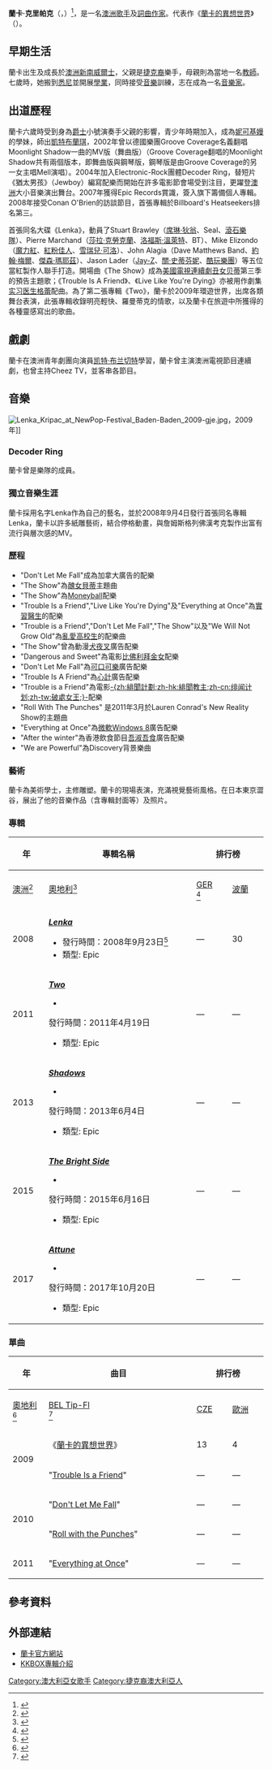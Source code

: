 {{noteTA
|G1=Music|G2=Show|G3=地名

}}
{{For|印度阿萨姆邦的一个城镇|兰卡 (阿萨姆邦)}}
{{Infobox Musical artist
| Name ={{lang|en|Lenka Kripac}}<br>蘭卡·克里帕克
| Img = Lenka at Bumbershoot 2009, Seattle by Kirk Stauffer (cropped).jpg
| Img_capt = 2009 年，蘭卡在[[西雅圖|西雅圖]]{{le|Bumbershoot|Bumbershoot}}音樂藝術節表演
| Background = 女歌手
| Birth_name = Lenka Kripac<br>蘭卡·克里帕克
| birth_date = {{birth date and age|df=yes|1978|3|19}}<ref>{{cite web|url=http://www.allmusic.com/artist/lenka-mn0001010609/biography|accessdate=5 December 2014|work=AllMusic|author=Andrew Leahey|title=Lenka biography|archive-date=2017-07-03|archive-url=https://web.archive.org/web/20170703030557/http://www.allmusic.com/artist/lenka-mn0001010609/biography|dead-url=no}}</ref><ref>{{cite web|url=https://twitter.com/LenkaMusic/status/313735719535382528|title=It's my barfday! I am halfway to 70, yikes!! Age Ain't Nothin But A Number. xoxox|publisher=Twitter.com|accessdate=5 December 2014|archive-date=2016-01-25|archive-url=https://web.archive.org/web/20160125200123/https://twitter.com/LenkaMusic/status/313735719535382528|dead-url=no}}</ref>
| birth_place = {{AUS}}[[新南威爾士|新南威爾士]]{{en-link|比加镇|Bega, New South Wales}}<ref name="itunes0">{{cite web |url=https://itunes.apple.com/au/artist/lenka/id284076566 |title=iTunes - Music - Lenka |publisher=Itunes.apple.com |date=1978-03-19 |accessdate=2015-07-15 |archive-date=2013-03-16 |archive-url=https://web.archive.org/web/20130316212940/https://itunes.apple.com/au/artist/lenka/id284076566 |dead-url=no }}</ref> 
| Died =
| Origin = {{AUS}}[[悉尼|雪梨]]
| Instrument = {{hlist|[[聲樂|聲樂]]|[[鋼琴|鋼琴]]|[[小號|小號]]}}
| Genre = {{hlist|[[流行樂|流行樂]]|[[獨立流行|獨立流行]]}}
| Occupation = {{hlist|[[歌手|歌手]]|[[詞曲作家|詞曲作家]]|[[演員|演員]]}}
| Years_active = 2008年
| Label = {{hlist|[[索尼音樂娛樂|索尼音樂娛樂]]|[[史詩唱片|史詩唱片]]}}
| Associated_acts = {{le|Decoder Ring|Decoder Ring|}}樂團
| URL = {{URL|http://www.lenkamusic.com/|}}
| Current_members =
| Past_members =
| Notable_instruments =
|國籍={{AUS}}
}}
'''蘭卡·克里帕克'''（{{lang-en|'''Lenka Kripac'''}}，{{bd|1978年|3月19日|catIdx=Lenka}}）<ref>{{cite web|url=http://www.ravemagazine.com.au/content/view/12128/30/|title=Rave Magazine Interview|date=2008-09-04|accessdate=2008-11-05|author=Lenka|quote=I really didn’t want to be a pop star. But it seems now that I’m a 30 year-old, I’ve regressed back to being five. But you know, that’s cool.|deadurl=yes|archiveurl=https://www.webcitation.org/6DuaV8hYp?url=http://www.musiciansclassifieds.com.au/|archivedate=2013-01-24}}</ref>，是一名[[澳洲|澳洲]][[歌手|歌手]]及[[詞曲作家|詞曲作家]]。代表作《[[蘭卡的異想世界_(歌曲)|蘭卡的異想世界]]》（{{lang-en|''The Show''}}）。

==早期生活==
蘭卡出生及成長於[[澳洲|澳洲]][[新南威爾士|新南威爾士]]，父親是[[捷克人|捷克裔]]樂手，母親則為當地一名[[教師|教師]]。七歲時，她搬到[[悉尼|悉尼]]並開展[[學業|學業]]，同時接受[[音樂|音樂]]訓練，志在成為一名[[音樂家|音樂家]]。

==出道歷程==
蘭卡六歲時受到身為[[爵士|爵士]]小號演奏手父親的影響，青少年時期加入{{le|澳洲青年劇團|Australian Theatre for Young People|}}，成為[[妮可基嫚|妮可基嫚]]的學妹，師出[[凱特布蘭琪|凱特布蘭琪]]，2002年曾以德國樂團Groove Coverage名義翻唱Moonlight Shadow一曲的MV版（舞曲版）（Groove Coverage翻唱的Moonlight Shadow共有兩個版本，即舞曲版與鋼琴版，鋼琴版是由Groove Coverage的另一女主唱Mell演唱）。2004年加入Electronic-Rock團體Decoder Ring，替短片《猶太男孩》（Jewboy）編寫配樂而開始在許多電影節會場受到注目，更躍登[[澳洲|澳洲]]大小音樂演出舞台。2007年獲得Epic Records賞識，簽入旗下籌備個人專輯。2008年接受Conan O'Brien的訪談節目，首張專輯於Billboard's Heatseekers排名第三。

首張同名大碟《Lenka》，動員了Stuart Brawley（[[席琳·狄翁|席琳·狄翁]]、Seal、[[滾石樂隊|滾石樂隊]]）、Pierre Marchand（[[莎拉·克勞克蘭|莎拉·克勞克蘭]]、[[洛福斯·溫萊特|洛福斯·溫萊特]]、BT）、Mike Elizondo（[[魔力紅|魔力紅]]、[[Pink_(歌手)|紅粉佳人]]、[[雪瑞兒·可洛|雪瑞兒·可洛]]）、John Alagia（Dave Matthews Band、[[約翰·梅爾|約翰·梅爾]]、[[傑森·瑪耶茲|傑森·瑪耶茲]]）、Jason Lader（[[Jay-Z|Jay-Z]]、[[關·史蒂芬妮|關·史蒂芬妮]]、[[酷玩樂團|酷玩樂團]]）等五位當紅製作人聯手打造。開場曲《The Show》成為[[美國|美國]][[電視連續劇|電視連續劇]][[丑女贝蒂|丑女贝蒂]]第三季的預告主題歌；《Trouble Is A Friend》、《Live Like You're Dying》亦被用作劇集[[实习医生格蕾|实习医生格蕾]]配曲。為了第二張專輯《Two》，蘭卡於2009年環遊世界，出席各類舞台表演，此張專輯收錄明亮輕快、羅曼蒂克的情歌，以及蘭卡在旅遊中所獲得的各種靈感寫出的歌曲。

==戲劇==
蘭卡在澳洲青年劇團向演員[[凯特·布兰切特|凯特·布兰切特]]學習，蘭卡曾主演澳洲電視節目連續劇，也曾主持Cheez TV，並客串各節目。

==音樂==
[[File:Lenka_Kripac_at_NewPop-Festival_Baden-Baden_2009-gje.jpg|thumb]]，2009年]]
===Decoder Ring===
蘭卡曾是樂隊{{link-en|Decoder Ring|Decoder Ring}}的成員。

===獨立音樂生涯===
蘭卡採用名字Lenka作為自己的藝名，並於2008年9月4日發行首張同名專輯Lenka，蘭卡以許多紙雕藝術，結合停格動畫，與詹姆斯格列佛漢考克製作出富有流行與層次感的MV。
===歷程===
*"Don't Let Me Fall"成為加拿大廣告的配樂
*"The Show"為[[醜女貝蒂|醜女貝蒂]]主題曲
*"The Show"為[[Moneyball|Moneyball]]配樂
*"Trouble Is a Friend","Live Like You're Dying"及"Everything at Once"為[[實習醫生|實習醫生]]的配樂
*"Trouble is a Friend","Don't Let Me Fall","The Show"以及"We Will Not Grow Old"為[[亂愛高校生|亂愛高校生]]的配樂曲
*"The Show"曾為動漫[[犬夜叉|犬夜叉]]廣告配樂
*"Dangerous and Sweet"為電影[[比佛利拜金女|比佛利拜金女]]配樂
*"Don't Let Me Fall"為[[可口可樂|可口可樂]]廣告配樂
*"Trouble Is A Friend"為[[心計|心計]]廣告配樂
*"Trouble is a Friend"為電影[[緋聞計劃|-{zh:緋聞計劃;zh-hk:緋聞教主;zh-cn:绯闻计划;zh-tw:破處女王;}-]]配樂
*"Roll With The Punches" 是2011年3月於Lauren Conrad's New Reality Show的主題曲
*"Everything at Once"為[[微軟|微軟]][[Windows_8|Windows 8]]廣告配樂
*"After the winter"為香港飲食節目[[吾淑吾食|吾淑吾食]]廣告配樂
*"We are Powerful"為Discovery背景樂曲

===藝術===
蘭卡為美術學士，主修雕塑。蘭卡的現場表演，充滿視覺藝術風格。在日本東京澀谷，展出了他的音樂作品（含專輯封面等）及照片。
=== 專輯 ===
{| class="wikitable" style="text-align:center;"
|-
! rowspan=2| 年
! rowspan="2" style="width:18em;"|專輯名稱
! colspan=7| 排行榜
! rowspan=2| [[音樂唱片銷售認證|音樂唱片銷售認證]]
|- 
! style="width:3.5em;" |[[澳洲|澳洲]]<ref name="australian-charts-albums">{{cite web |url=http://australian-charts.com/search.asp?search=Lenka&cat=a |title=australian-charts.com - Australian charts portal |work=australian-charts.com |publisher=Hung Medien |accessdate=6 September 2010 |archive-date=2013-01-24 |archive-url=https://www.webcitation.org/6Duaat536?url=http://australian-charts.com/search.asp?search=Lenka |dead-url=no }}</ref>
! style="width:3.5em;" |[[奧地利|奧地利]]<ref name="austriancharts-albums">{{cite web |url=http://austriancharts.at/search.asp?search=Lenka&cat=a |title=austriancharts.at - Austria Top 40 - Hitparade Österreich |work=austriancharts.at |publisher=Hung Medien |language=de |accessdate=6 September 2010 |archive-date=2016-03-06 |archive-url=https://web.archive.org/web/20160306143112/http://austriancharts.at/search.asp?search=Lenka&cat=a |dead-url=no }}</ref>
! style="width:3.5em;" |[[Media_Control_Charts|GER]]<br /><ref>{{cite web |url=http://musicline.de/de/chartverfolgung_summary/artist/Lenka/?type=longplay |title=Musicline.de - Chartverfolgung - Lenka (Longplay) |work=musicline.de |publisher=PhonoNet GmbH |language=de |accessdate=6 September 2010 |archive-url=https://www.webcitation.org/6DuadnSqB?url=http://musicline.de/de/chartverfolgung_summary/artist/Lenka/?type=longplay |archive-date=2013-01-24 |dead-url=yes }}</ref>
! style="width:3.5em;" |[[波蘭|波蘭]]
! style="width:3.5em;" |[[瑞士|瑞士]]<ref name="swiss-albums">{{cite web |url=http://swisscharts.com/search.asp?search=Lenka&cat=a |title=The Official Swiss Charts and Music Community |work=swisscharts.com |publisher=Hung Medien |accessdate=6 September 2010 |archive-date=2013-01-24 |archive-url=https://www.webcitation.org/6DuafBBWY?url=http://swisscharts.com/search.asp?search=Lenka |dead-url=no }}</ref>
! style="width:3.5em;" |[[英國專輯排行榜|英國]]<ref name="chartstats">{{cite web |url=http://www.chartstats.com/artistinfo.php?id=12301 |title=Chart Stats - Lenka |publisher=Chart Stats |accessdate=6 September 2010 |archiveurl=https://archive.is/20120723222416/http://www.chartstats.com/artistinfo.php?id=12301 |archivedate=2012年7月23日 |deadurl=yes }}</ref>
! style="width:3.5em;" |[[Billboard_200|美國]]<ref name="allmusic1">{{cite web|url={{Allmusic|class=album|id=r1422145/charts-awards|pure_url=yes}} |title=((( Lenka > Charts & Awards > Billboard Albums ))) |publisher=allmusic |date=23 September 2008 |accessdate=11 July 2010}}</ref>
|-
| 2008
| style="text-align:left;"| '''''[[Lenka_(專輯)|Lenka]]'''''
*發行時間：2008年9月23日<ref>{{cite web |url=http://www.cduniverse.com/productinfo.asp?pid=7720984 |title=Lenka CD |publisher=CD universe |accessdate=6 September 2010 |archive-date=2013-01-24 |archive-url=https://www.webcitation.org/6DuahdG0S?url=http://www.cduniverse.com/productinfo.asp?pid=7720984 |dead-url=no }}</ref>
* 類型: Epic
| —
| 30
| 35
| 4
| 48
| 58
| 142
| 
* {{link-en|Polish Society of the Phonographic Industry|Polish Society of the Phonographic Industry|波兰唱片业协会}}：金獎
|-
| 2011
| style="text-align:left;"| '''''[[Two_(蘭卡專輯)|Two]]'''''
*
發行時間：2011年4月19日
* 類型: Epic
| —
| —
| —
| —
| 88
| —
| 196
|
|-
| 2013
| style="text-align:left;"| '''''[[Shadows_(蘭卡專輯)|Shadows]]'''''
*
發行時間：2013年6月4日
* 類型: Epic
| —
| —
| —
| —
| —
| —
| —
|
|-
| 2015
| style="text-align:left;"| '''''[[The_Bright_Side|The Bright Side]]'''''
*
發行時間：2015年6月16日
* 類型: Epic
| —
| —
| —
| —
| —
| —
| —
|
|-
| 2017
| style="text-align:left;"| '''''[[Attune|Attune]]'''''
*
發行時間：2017年10月20日
* 類型: Epic
| —
| —
| —
| —
| —
| —
| —
|
|}

===單曲===
{| class="wikitable" style="text-align:center;"
|-
! rowspan="2"| 年
! rowspan="2" style="width:18em;"| 曲目
! colspan="9"| 排行榜
! style="width:12em;" rowspan="2"|收錄專輯
|-
! style="width:3.5em;" | [[奧地利|奧地利]]<br /><ref name="austriancharts-sing">{{cite web |url=http://austriancharts.at/search.asp?cat=s&search=Lenka |title=austriancharts.at - Austria Top 40 - Hitparade Österreich |work=austriancharts.at |publisher=Hung Medien |language=de |accessdate=6 September 2010 |archive-date=2015-11-18 |archive-url=https://web.archive.org/web/20151118055227/http://austriancharts.at/search.asp?cat=s&search=Lenka |dead-url=no }}</ref>
! style="width:3.5em;" | [[Ultratip|BEL Tip-Fl]]<br /><ref>{{cite web |url=http://www.ultratop.be/en/search.asp?cat=s&lang=nl&search=Lenka |title=ultratop.be - ULTRATOP BELGIAN CHARTS |work=www.ultratop.be |publisher=ULTRATOP & Hung Medien / hitparade.ch |accessdate=6 September 2010 |archive-date=2013-01-24 |archive-url=https://www.webcitation.org/6DualuuW4?url=http://www.ultratop.be/en/search.asp?cat=s |dead-url=no }}</ref>
! style="width:3.5em;" | [[IFPI|CZE]]
! style="width:3.5em;" | [[歐洲|歐洲]]
! style="width:3.5em;" | [[Media_Control_Charts|GER]]<br /><ref>{{cite web |url=http://musicline.de/de/chartverfolgung_summary/artist/Lenka/single |title=Musicline.de - Chartverfolgung - Lenka (Single) |work=musicline.de |publisher=PhonoNet GmbH |language=de |accessdate=6 September 2010 |archive-url=https://www.webcitation.org/6DuaooUmG?url=http://musicline.de/de/chartverfolgung_summary/artist/Lenka/single |archive-date=2013-01-24 |dead-url=yes }}</ref>
! style="width:3.5em;" | [[Japan_Hot_100|日本]]
! style="width:3.5em;" | [[VG-lista|NOR]]<br /><ref>{{cite web |url=http://norwegiancharts.com/search.asp?cat=s&search=Lenka |title=norwegiancharts.com - Norwegian charts portal |work=norwegiancharts.com |publisher=Hung Medien |accessdate=6 September 2010 |archive-date=2013-01-24 |archive-url=https://www.webcitation.org/6DufUC7SJ?url=http://norwegiancharts.com/search.asp?cat=s |dead-url=no }}</ref>
! style="width:3.5em;" | [[瑞士|瑞士]]<br /><ref name="swiss-sing">{{cite web |url=http://swisscharts.com/search.asp?cat=s&search=Lenka |title=The Official Swiss Charts and Music Community |work=swisscharts.com |publisher=Hung Medien |accessdate=6 September 2010 |archive-date=2013-01-24 |archive-url=https://www.webcitation.org/6DufVCvoI?url=http://swisscharts.com/search.asp?cat=s |dead-url=no }}</ref>
! style="width:3.5em;" | [[UK_Singles_Chart|英國]]<br /><ref name="chartstats"/>
|-
| rowspan="2"|2009
| 《[[蘭卡的異想世界_(歌曲)|蘭卡的異想世界]]》
| 13 ||  4 || 35 || 48 || 23 || 24 || —  || 21 || 22 
| rowspan="3"| ''[[Lenka_(專輯)|Lenka]]''
|-
| "[[Trouble_Is_a_Friend|Trouble Is a Friend]]"
|  — ||  — ||  — ||  — || 65 ||  — || 10 ||  — ||  —
|-
| rowspan="2"|2010
| "[[Don't_Let_Me_Fall|Don't Let Me Fall]]"
|  — ||  — ||  — ||  — ||  — ||  — ||  — ||  — ||  —
|-
| "[[Roll_with_the_Punches|Roll with the Punches]]"
| —  || —  || —  || —  ||  — ||  — ||  — ||  — ||  —
| rowspan="2"| ''Two''
|-
| rowspan="1"|2011
| "[[Everything_at_Once|Everything at Once]]"
|  — ||  — ||  — ||  — ||  — ||  — ||  — ||  — ||  —
|}

== 參考資料 ==
{{reflist|2}}

== 外部連結 ==
{{Commons category|Lenka}}
* [http://www.lenkamusic.com 蘭卡官方網站] {{Wayback|url=http://www.lenkamusic.com/ |date=20210226191241 }}{{en}}
* [http://www.kkbox.com.tw/funky/web_info/mDbxr0mlqqO8Y3100Rni008l.html KKBOX專輯介紹] {{Wayback|url=http://www.kkbox.com.tw/funky/web_info/mDbxr0mlqqO8Y3100Rni008l.html |date=20160308142209 }}{{zh-tw}}

{{normdaten}}
{{DEFAULTSORT:Lenka}}
[[Category:澳大利亞女歌手|Category:澳大利亞女歌手]]
[[Category:捷克裔澳大利亞人|Category:捷克裔澳大利亞人]]